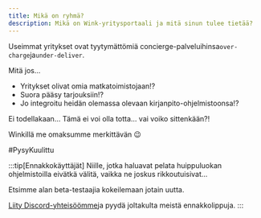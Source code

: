 ```yaml
---
title: Mikä on ryhmä?
description: Mikä on Wink-yritysportaali ja mitä sinun tulee tietää?
---
```


<CloudinaryImage width="700" height="525" resize="scale" quality="best" alt="Ryhmät tulossa pian" src="academy/group-coming-soon" errorImage="noimage_opaque_nyrtl0.png" />


Useimmat yritykset ovat tyytymättömiä concierge-palveluihinsa`over-charge`ja`under-deliver`.

Mitä jos...

* Yritykset olivat omia matkatoimistojaan!?
* Suora pääsy tarjouksiin!?
* Jo integroitu heidän olemassa olevaan kirjanpito-ohjelmistoonsa!?

Ei todellakaan… Tämä ei voi olla totta… vai voiko sittenkään?!

Winkillä me omaksumme merkittävän 😉

\#PysyKuulittu

:::tip\[Ennakkokäyttäjät]
Niille, jotka haluavat pelata huippuluokan ohjelmistoilla eivätkä välitä, vaikka ne joskus rikkoutuisivat...

Etsimme alan beta-testaajia kokeilemaan jotain uutta.

[Liity Discord-yhteisöömme](https://discord.gg/t3YETu8k5n)ja pyydä joltakulta meistä ennakkolippuja.
:::

